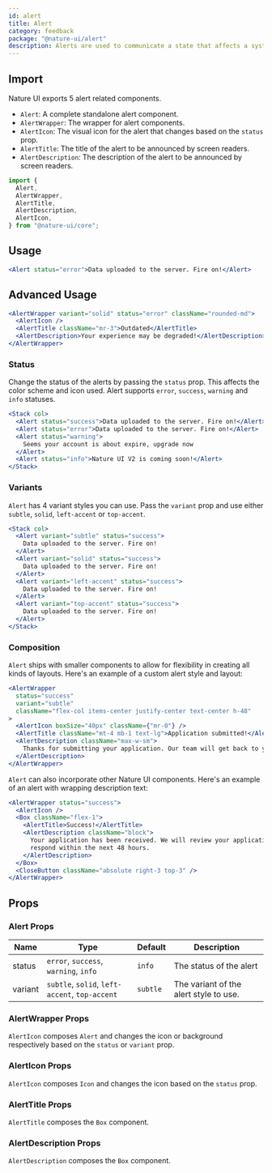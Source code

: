 ```yaml
---
id: alert
title: Alert
category: feedback
package: "@nature-ui/alert"
description: Alerts are used to communicate a state that affects a system, feature or page.
---
```


## Import

Nature UI exports 5 alert related components.

- `Alert`: A complete standalone alert component.
- `AlertWrapper`: The wrapper for alert components.
- `AlertIcon`: The visual icon for the alert that changes based on the `status`
  prop.
- `AlertTitle`: The title of the alert to be announced by screen readers.
- `AlertDescription`: The description of the alert to be announced by screen
  readers.

```js
import {
  Alert,
  AlertWrapper,
  AlertTitle,
  AlertDescription,
  AlertIcon,
} from "@nature-ui/core";
```

## Usage

```jsx
<Alert status="error">Data uploaded to the server. Fire on!</Alert>
```

## Advanced Usage

```jsx
<AlertWrapper variant="solid" status="error" className="rounded-md">
  <AlertIcon />
  <AlertTitle className="mr-3">Outdated</AlertTitle>
  <AlertDescription>Your experience may be degraded!</AlertDescription>
</AlertWrapper>
```

### Status

Change the status of the alerts by passing the `status` prop. This affects the
color scheme and icon used. Alert supports `error`, `success`, `warning` and
`info` statuses.

```jsx
<Stack col>
  <Alert status="success">Data uploaded to the server. Fire on!</Alert>
  <Alert status="error">Data uploaded to the server. Fire on!</Alert>
  <Alert status="warning">
    Seems your account is about expire, upgrade now
  </Alert>
  <Alert status="info">Nature UI V2 is coming soon!</Alert>
</Stack>
```

### Variants

`Alert` has 4 variant styles you can use. Pass the `variant` prop and use either
`subtle`, `solid`, `left-accent` or `top-accent`.

```jsx
<Stack col>
  <Alert variant="subtle" status="success">
    Data uploaded to the server. Fire on!
  </Alert>
  <Alert variant="solid" status="success">
    Data uploaded to the server. Fire on!
  </Alert>
  <Alert variant="left-accent" status="success">
    Data uploaded to the server. Fire on!
  </Alert>
  <Alert variant="top-accent" status="success">
    Data uploaded to the server. Fire on!
  </Alert>
</Stack>
```

### Composition

`Alert` ships with smaller components to allow for flexibility in creating all
kinds of layouts. Here's an example of a custom alert style and layout:

```jsx
<AlertWrapper
  status="success"
  variant="subtle"
  className="flex-col items-center justify-center text-center h-48"
>
  <AlertIcon boxSize="40px" className={"mr-0"} />
  <AlertTitle className="mt-4 mb-1 text-lg">Application submitted!</AlertTitle>
  <AlertDescription className="max-w-sm">
    Thanks for submitting your application. Our team will get back to you soon.
  </AlertDescription>
</AlertWrapper>
```

`Alert` can also incorporate other Nature UI components. Here's an example of an
alert with wrapping description text:

```jsx
<AlertWrapper status="success">
  <AlertIcon />
  <Box className="flex-1">
    <AlertTitle>Success!</AlertTitle>
    <AlertDescription className="block">
      Your application has been received. We will review your application and
      respond within the next 48 hours.
    </AlertDescription>
  </Box>
  <CloseButton className="absolute right-3 top-3" />
</AlertWrapper>
```

## Props

### Alert Props

| Name    | Type                                           | Default  | Description                            |
| ------- | ---------------------------------------------- | -------- | -------------------------------------- |
| status  | `error`, `success`, `warning`, `info`          | `info`   | The status of the alert                |
| variant | `subtle`, `solid`, `left-accent`, `top-accent` | `subtle` | The variant of the alert style to use. |

### AlertWrapper Props

`AlertIcon` composes `Alert` and changes the icon or background respectively
based on the `status` or `variant` prop.

### AlertIcon Props

`AlertIcon` composes `Icon` and changes the icon based on the `status` prop.

### AlertTitle Props

`AlertTitle` composes the `Box` component.

### AlertDescription Props

`AlertDescription` composes the `Box` component.
